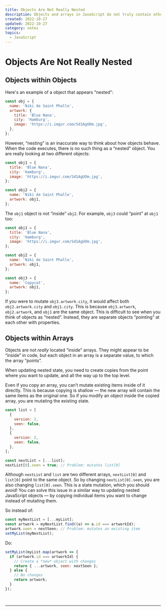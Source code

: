 ```yaml
---
title: Objects Are Not Really Nested
description: Objects and arrays in JavaScript do not truly contain other objects or arrays. Instead, objects and arrays contain references to other objects or arrays. When nested objects or arrays are updated, the original object or array is updated as well. To avoid unintended mutations, you should create copies of nested objects or arrays and update the copy instead of the original.
created: 2022-10-27
updated: 2022-10-27
category: notes
topics:
  - JavaScript
---
```


# Objects Are Not Really Nested

## Objects within Objects

Here's an example of a object that appears "nested":

```js
const obj = {
  name: 'Niki de Saint Phalle',
  artwork: {
    title: 'Blue Nana',
    city: 'Hamburg',
    image: 'https://i.imgur.com/Sd1AgUOm.jpg',
  },
};
```

However, “nesting” is an inaccurate way to think about how objects behave. When the code executes, there is no such thing as a “nested” object. You are really looking at two different objects:

```js
const obj1 = {
  title: 'Blue Nana',
  city: 'Hamburg',
  image: 'https://i.imgur.com/Sd1AgUOm.jpg',
};

const obj2 = {
  name: 'Niki de Saint Phalle',
  artwork: obj1,
};
```

The `obj1` object is not “inside” `obj2`. For example, `obj3` could “point” at `obj1` too:

```js
const obj1 = {
  title: 'Blue Nana',
  city: 'Hamburg',
  image: 'https://i.imgur.com/Sd1AgUOm.jpg',
};

const obj2 = {
  name: 'Niki de Saint Phalle',
  artwork: obj1,
};

const obj3 = {
  name: 'Copycat',
  artwork: obj1,
};
```

If you were to mutate `obj3.artwork.city`, it would affect both `obj2.artwork.city` and `obj1.city`. This is because `obj3.artwork`, `obj2.artwork`, and `obj1` are the same object. This is difficult to see when you think of objects as “nested”. Instead, they are separate objects “pointing” at each other with properties.

## Objects within Arrays

Objects are not _really_ located “inside” arrays. They might appear to be “inside” in code, but each object in an array is a separate value, to which the array “points”.

When updating nested state, you need to create copies from the point where you want to update, and all the way up to the top level.

Even if you copy an array, you can’t mutate existing items inside of it directly. This is because copying is shallow — the new array will contain the same items as the original one. So if you modify an object inside the copied array, you are mutating the existing state.

```js
const list = [
  {
    version: 1,
    seen: false,
  },
  {
    version: 2,
    seen: false,
  },
];

const nextList = [...list];
nextList[0].seen = true; // Problem: mutates list[0]
```

Although `nextList` and `list` are two different arrays, `nextList[0]` and `list[0]` point to the same object. So by changing `nextList[0].seen`, you are also changing `list[0].seen`. This is a state mutation, which you should avoid! You can solve this issue in a similar way to updating nested JavaScript objects — by copying individual items you want to change instead of mutating them.

So instead of:

```js
const myNextList = [...myList];
const artwork = myNextList.find((a) => a.id === artworkId);
artwork.seen = nextSeen; // Problem: mutates an existing item
setMyList(myNextList);
```

Do:

```js
setMyList(myList.map(artwork => {
  if (artwork.id === artworkId) {
    // Create a *new* object with changes
    return { ...artwork, seen: nextSeen };
  } else {
    // No changes
    return artwork;
  }
});
```

<br />

<ReactDocs />

---

<LastUpdated updated={updated} />
